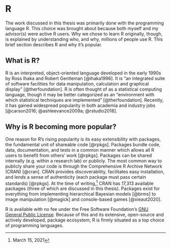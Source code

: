 # R

The work discussed in this thesis was primarily done with the programming language R. This choice was brought about because both myself and my advisor(s) were active R users. Why we chose to learn R originally, though, is explained by understanding who, and why, millions of people use R. This brief section describes R and why it's popular.

## What is R?

R is an interpreted, object-oriented language developed in the early 1990s by Ross Ihaka and Robert Gentleman [@ihaka1996]. It is "an integrated suite of software facilities for data manipulation, calculation and graphical display" [@therfoundation]. R is often thought of as a statistical computing language, though it may be better categorized as an "environment with which statistical techniques are implemented" [@therfoundation]. Recently, it has gained widespread popularity in both academia and industry jobs [@carson2016; @ashleevance2009a; @rstudio2018].

## Why is R becoming more popular? {#r-popularity}

One reason for R's rising popularity is its easy extensibility with packages, the fundamental unit of shareable code [@rpkgs]. Packages bundle code, data, documentation, and tests in a common manner which allows all R users to benefit from others' work [@rpkgs]. Packages can be shared internally (e.g. within a research lab) or publicly. The most common way to publicly share your code is through the Comprehensive R Archive Network (CRAN) [@cran]. CRAN provides discoverability, facilitates easy installation, and lends a sense of authenticity (each package must pass certain standards) [@rpkgs]. At the time of writing,[^shinysurveys-1] CRAN has 17,313 available packages (three of which are discussed in this thesis). Packages exist for everything from implementing hierarchical Bayesian models [@brms] to image manipulation [@magick] and console-based games [@xieaut2020].

[^shinysurveys-1]: March 15, 2021

R is available with no fee under the Free Software Foundation's [GNU General Public License](https://www.r-project.org/COPYING). Because of this and its extensive, open-source and actively developed, package ecosystem, R is firmly situated as a top choice of programming languages.
